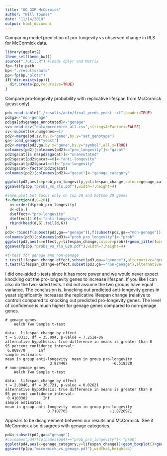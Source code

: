 ```yaml
---
title: "GO GXP McCormick"
author: "Will Townes"
date: "11/14/2018"
output: html_document
---
```


Comparing model prediction of pro-longevity vs observed change in RLS for McCormick data.

```r
library(ggplot2)
theme_set(theme_bw())
source("./util.R") #loads dplyr and Matrix
fp<-file.path
bp<-"./results/auto"
pp<-fp(bp,"plots")
if(!dir.exists(pp)){
  dir.create(pp,recursive=TRUE)
}
```

Compare pro-longevity probability with replicative lifespan from McCormick (yeast only)

```r
pd<-read.table("./results/auto/final_preds_yeast.txt",header=TRUE)
pd$ga<-"non-genage"
pd$ga[pd$genage_annotated]<-"genage"
sv<-read.csv("data/mccormick_all.csv",stringsAsFactors=FALSE)
sv<-subset(sv,numgenes==1)
pd2<-merge(pd,sv,by.x="gene",by.y="set_genotype")
ga<-load_genage("yeast")
pd2<-merge(pd2,ga,by.x="gene",by.y="symbol",all.x=TRUE)
colnames(pd2)[colnames(pd2)=="pro_longevity"]<-"gacat"
pd2$gacat[is.na(pd2$gacat)]<-"unannotated"
pd2$gacat[pd2$gacat==0]<-"anti-longevity"
pd2$gacat[pd2$gacat==1]<-"pro-longevity"
pd2$gacat<-factor(pd2$gacat)
colnames(pd2)[colnames(pd2)=="gacat"]<-"genage_category"

ggplot(pd2,aes(x=prob_pro_longevity,y=lifespan_change,colour=genage_category)) +geom_point(alpha=.9) +xlab("predicted probability gene is pro-longevity") +ylab("change in replicative lifespan after knockout") +geom_smooth(color="black",size=.5,se=FALSE) +facet_wrap(~ga) +scale_colour_manual(values=c("red","blue","gray"))
ggsave(fp(pp,"probs_vs_rls.pdf"),width=7,height=4)

#same plot but focus only on top 20 and bottom 20 genes
f<-function(d,G=20){
  o<-order(d$prob_pro_longevity)
  d<-d[o,]
  d$effect<-"pro-longevity"
  d$effect[1:G]<-"anti-longevity"
  rbind(head(d,G),tail(d,G))
}
pd3<-rbind(f(subset(pd2,ga=="genage")),f(subset(pd2,ga=="non-genage")))
colnames(pd3)[colnames(pd3)=="prob_pro_longevity"]<-"prob"
ggplot(pd3,aes(x=effect,y=lifespan_change,colour=prob))+geom_jitter(width=.2,size=3)+facet_wrap(~ga)+theme_bw()+scale_colour_continuous(low="red",high="blue")+xlab("predicted effect")+ylab("change in replicative lifespan after knockout")
ggsave(fp(pp,"probs_vs_rls_G20.pdf"),width=7,height=4)

#t-test for genage and non-genage
t.test(lifespan_change~effect,subset(pd3,ga=="genage"),alternative="greater")#,var.equal=TRUE)
t.test(lifespan_change~effect,subset(pd3,ga=="non-genage"),alternative="greater")#,var.equal=TRUE)
```

I did one-sided t-tests since it has more power and we would never expect knocking out the pro-longevity genes to increase lifespan. If you like I can also do the two-sided tests. I did not assume the two groups have equal variance. The conclusion is, knocking out predicted anti-longevity genes in yeast significantly increases the replicative lifespan change (relative to control) compared to knocking out predicted pro-longevity genes. The level of confidence is much higher for genage genes compared to non-genage genes.

```
# genage genes
	Welch Two Sample t-test

data:  lifespan_change by effect
t = 5.0313, df = 35.094, p-value = 7.251e-06
alternative hypothesis: true difference in means is greater than 0
95 percent confidence interval:
 6.869778      Inf
sample estimates:
mean in group anti-longevity  mean in group pro-longevity 
                    3.824407                    -6.518328 
# non-genage genes                    
	Welch Two Sample t-test

data:  lifespan_change by effect
t = 2.0046, df = 36.721, p-value = 0.02621
alternative hypothesis: true difference in means is greater than 0
95 percent confidence interval:
 0.4100382       Inf
sample estimates:
mean in group anti-longevity  mean in group pro-longevity 
                   0.7187705                   -1.8726971               
```

Appears to be disagreement between our results and McCormick. See if McCormick also disagrees with genage categories.

```r
pd4<-subset(pd2,ga=="genage")
#colnames(pd4)[colnames(pd4)=="prob_pro_longevity"]<-"prob"
ggplot(pd4,aes(x=genage_category,y=lifespan_change))+geom_boxplot()+geom_jitter(width=.1,alpha=.5)+ylab("change in replicative lifespan after knockout")+xlab("genage annotation")+geom_hline(yintercept=0,linetype="dotted")
ggsave(fp(pp,"mccormick_vs_genage.pdf"),width=4,height=4)
```

